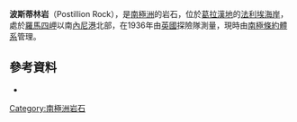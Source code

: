 {{coord|68|14|S|66|53|W|display=title}}

'''波斯蒂林岩'''（Postillion Rock），是[[南極洲|南極洲]]的岩石，位於[[葛拉漢地|葛拉漢地]]的[[法利埃海岸|法利埃海岸]]，處於[[羅馬四岬|羅馬四岬]]以南[[內尼港|內尼港]]北部，在1936年由[[英國|英國]]探險隊測量，現時由[[南極條約體系|南極條約體系]]管理。

==參考資料==
* {{usgs-gazetteer}}

{{DEFAULTSORT:Postillion Rock}}
[[Category:南極洲岩石|Category:南極洲岩石]]

{{FallièresCoast-geo-stub}}